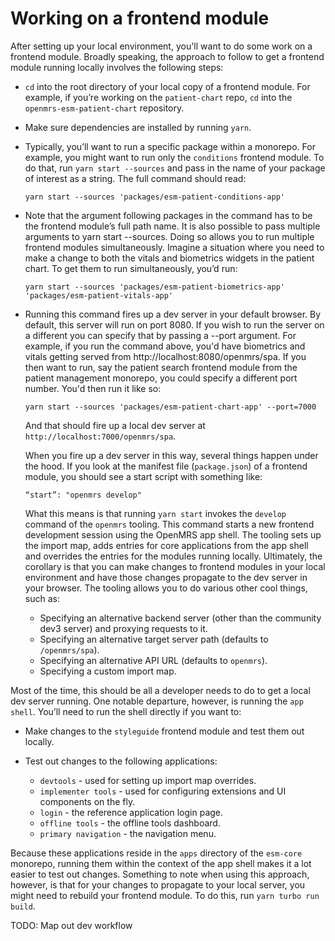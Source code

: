 # Working on a frontend module

After setting up your local environment, you'll want to do some work on a frontend module. Broadly speaking, the approach to follow to get a frontend module running locally involves the following steps:

- `cd` into the root directory of your local copy of a frontend module. For example, if you’re working on the `patient-chart` repo, `cd` into the `openmrs-esm-patient-chart` repository.
- Make sure dependencies are installed by running `yarn`.
- Typically, you’ll want to run a specific package within a monorepo. For example, you might want to run only the `conditions` frontend module. To do that, run `yarn start --sources` and pass in the name of your package of interest as a string. The full command should read:

  `yarn start --sources 'packages/esm-patient-conditions-app'`

- Note that the argument following packages in the command has to be the frontend module’s full path name. It is also possible to pass multiple arguments to yarn start --sources. Doing so allows you to run multiple frontend modules simultaneously. Imagine a situation where you need to make a change to both the vitals and biometrics widgets in the patient chart. To get them to run simultaneously, you’d run:

  `yarn start --sources 'packages/esm-patient-biometrics-app' 'packages/esm-patient-vitals-app'`

- Running this command fires up a dev server in your default browser. By default, this server will run on port 8080. If you wish to run the server on a different you can specify that by passing a --port argument. For example, if you run the command above, you'd have biometrics and vitals getting served from http://localhost:8080/openmrs/spa. If you then want to run, say the patient search frontend module from the patient management monorepo, you could specify a different port number. You'd then run it like so:

  `yarn start --sources 'packages/esm-patient-chart-app' --port=7000`

  And that should fire up a local dev server at `http://localhost:7000/openmrs/spa`.

  When you fire up a dev server in this way, several things happen under the hood. If you look at the manifest file (`package.json`) of a frontend module, you should see a start script with something like:

  `“start”: "openmrs develop"`

  What this means is that running `yarn start` invokes the `develop` command of the `openmrs` tooling. This command starts a new frontend development session using the OpenMRS app shell. The tooling sets up the import map, adds entries for core applications from the app shell and overrides the entries for the modules running locally. Ultimately, the corollary is that you can make changes to frontend modules in your local environment and have those changes propagate to the dev server in your browser. The tooling allows you to do various other cool things, such as:

  - Specifying an alternative backend server (other than the community dev3 server) and proxying requests to it.
  - Specifying an alternative target server path (defaults to `/openmrs/spa`).
  - Specifying an alternative API URL (defaults to `openmrs`).
  - Specifying a custom import map.

Most of the time, this should be all a developer needs to do to get a local dev server running. One notable departure, however, is running the `app shell`. You’ll need to run the shell directly if you want to:

- Make changes to the `styleguide` frontend module and test them out locally.
- Test out changes to the following applications:

  - `devtools` - used for setting up import map overrides.
  - `implementer tools` - used for configuring extensions and UI components on the fly.
  - `login` - the reference application login page.
  - `offline tools` - the offline tools dashboard.
  - `primary navigation` - the navigation menu.

Because these applications reside in the `apps` directory of the `esm-core` monorepo, running them within the context of the app shell makes it a lot easier to test out changes. Something to note when using this approach, however, is that for your changes to propagate to your local server, you might need to rebuild your frontend module. To do this, run `yarn turbo run build`.

TODO: Map out dev workflow
